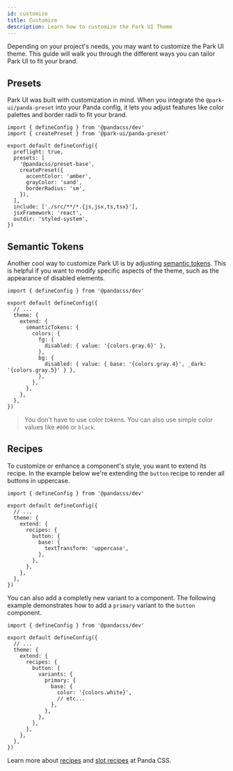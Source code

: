 ```yaml
---
id: customize
title: Customize
description: Learn how to customize the Park UI Theme
---
```


Depending on your project's needs, you may want to customize the Park UI theme. This guide will walk you through the
different ways you can tailor Park UI to fit your brand.

## Presets

Park UI was built with customization in mind. When you integrate the `@park-ui/panda-preset` into your Panda config, it
lets you adjust features like color palettes and border radii to fit your brand.

```tsx
import { defineConfig } from '@pandacss/dev'
import { createPreset } from '@park-ui/panda-preset'

export default defineConfig({
  preflight: true,
  presets: [
    '@pandacss/preset-base',
    createPreset({
      accentColor: 'amber',
      grayColor: 'sand',
      borderRadius: 'sm',
    }),
  ],
  include: ['./src/**/*.{js,jsx,ts,tsx}'],
  jsxFramework: 'react',
  outdir: 'styled-system',
})
```

## Semantic Tokens

Another cool way to customize Park UI is by adjusting
[semantic tokens](../semantic-tokens). This is helpful if you want to modify specific
aspects of the theme, such as the appearance of disabled elements.

```tsx
import { defineConfig } from '@pandacss/dev'

export default defineConfig({
  // ...
  theme: {
    extend: {
      semanticTokens: {
        colors: {
          fg: {
            disabled: { value: '{colors.gray.6}' },
          },
          bg: {
            disabled: { value: { base: '{colors.gray.4}', _dark: '{colors.gray.5}' } },
          },
        },
      },
    },
  },
})
```

> You don't have to use color tokens. You can also use simple color values like `#000` or `black`.

## Recipes

To customize or enhance a component's style, you want to extend its recipe. In the example below we're extending the
`button` recipe to render all buttons in uppercase.

```tsx
import { defineConfig } from '@pandacss/dev'

export default defineConfig({
  // ...
  theme: {
    extend: {
      recipes: {
        button: {
          base: {
            textTransform: 'uppercase',
          },
        },
      },
    },
  },
})
```

You can also add a completly new variant to a component. The following example demonstrates how to add a `primary`
variant to the `button` component.

```tsx
import { defineConfig } from '@pandacss/dev'

export default defineConfig({
  // ...
  theme: {
    extend: {
      recipes: {
        button: {
          variants: {
            primary: {
              base: {
                color: '{colors.white}',
                // etc...
              },
            },
          },
        },
      },
    },
  },
})
```

Learn more about [recipes](https://panda-css.com/docs/concepts/recipes) and
[slot recipes](https://panda-css.com/docs/concepts/slot-recipes) at Panda CSS.
